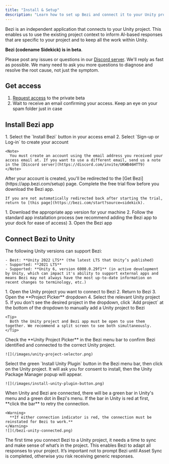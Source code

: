 ```yaml
---
title: "Install & Setup"
description: "Learn how to set up Bezi and connect it to your Unity project."
---
```


Bezi is an independent application that connects to your Unity project. This enables us to use the existing project context to inform AI-based responses that are specific to your project and to keep all the work within Unity.

**Bezi (codename Sidekick) is in beta**.

Please post any issues or questions in our [Discord server](https://discord.com/invite/UKWB46HTT9). We'll reply as fast as possible. We many need to ask you more questions to diagnose and resolve the root cause, not just the symptom.

## Get access

1. [Request access](https://www.bezi.com/sidekick#form) to the private beta
2. Wait to receive an email confirming your access. Keep an eye on your spam folder just in case

## Install Bezi app

<Steps>
  <Step title="Create an account">
    1. Select the `Install Bezi` button in your access email
    2. Select `Sign-up or Log-in` to create your account

    <Note>
      You must create an account using the email address you received your access email at. If you want to use a different email, send us a note in the [Discord server](https://discord.com/invite/UKWB46HTT9)
    </Note>
  </Step>
  <Step title="Start your free trial">
    After your account is created, you'll be redirected to the [Get Bezi](https://app.bezi.com/setup) page. Complete the free trial flow before you download the Bezi app.

    If you are not automatically redirected back after starting the trial, return to [this page](https://bezi.com/start?source=sidekick).
  </Step>
  <Step title="Install the Bezi app">
    1. Download the appropriate app version for your machine
    2. Follow the standard app installation process (we recommend adding the Bezi app to your dock for ease of access)
    3. Open the Bezi app
  </Step>
</Steps>

## Connect Bezi to Unity

<Steps>
  <Step title="Check your Unity version">
    The following Unity versions can support Bezi:

    - Best: **Unity 2022 LTS** (the latest LTS that Unity’s published)
    - Supported: **2021 LTS**
    - Supported: **Unity 6, version 6000.0.29f1** (in active development by Unity, which can impact it's ability to support external apps and means Bezi may not always have the most up-to-date information on recent changes to terminology, etc.)
  </Step>
  <Step title="Open the Unity project and connect it to Bezi">
    1. Open the Unity project you want to connect to Bezi
    2. Return to Bezi
    3. Open the **Project Picker** dropdown
    4. Select the relevant Unity project
    5. If you don't see the desired project in the dropdown, click `Add project` at the bottom of the dropdown to manually add a Unity project to Bezi

    <Tip>
      Both the Unity project and Bezi app must be open to use them together. We recommend a split screen to see both simultaneously.
    </Tip>
  </Step>
  <Step title="Confirm Bezi identified the Unity project">
    Check the **Unity Project Picker** in the Bezi menu bar to confirm Bezi identified and connected to the correct Unity project.

    ![](/images/unity-project-selector.png)
  </Step>
  <Step title="Connect Bezi to your Unity project">
    Select the green `Install Unity Plugin` button in the Bezi menu bar, then click on the Unity project. It will ask you for consent to install, then the Unity Package Manager popup will appear.

    ![](/images/install-unity-plugin-button.png)
  </Step>
  <Step title="Confirm connection status">
    When Unity and Bezi are connected, there will be a green bar in Unity's menu and a green dot in Bezi's menu. If the bar in Unity is red at first, **click the bar** to retry the connection.

    <Warning>
      **If either connection indicator is red, the connection must be reinstated for Bezi to work.**
    </Warning>
    ![](/bezi-unity-connected.png)
  </Step>
  <Step title="Complete Asset Sync for the project">
    The first time you connect Bezi to a Unity project, it needs a time to sync and make sense of what’s in the project. This enables Bezi to adapt all responses to your project. It’s important not to prompt Bezi until Asset Sync is completed, otherwise you risk receiving generic responses.
  </Step>
</Steps>
